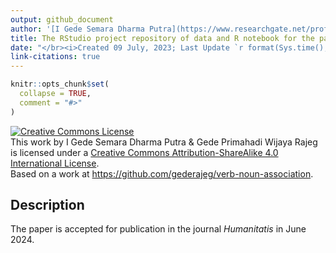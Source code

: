 ```yaml
---
output: github_document
author: '[I Gede Semara Dharma Putra](https://www.researchgate.net/profile/I-Gede-Putra-4) & [Gede Primahadi Wijaya Rajeg](https://udayananetworking.unud.ac.id/lecturer/880-gede-primahadi-wijaya-rajeg) <a itemprop="sameAs" content="https://orcid.org/0000-0002-2047-8621" href="https://orcid.org/0000-0002-2047-8621" target="orcid.widget" rel="noopener noreferrer" style="vertical-align:top;"><img src="https://orcid.org/sites/default/files/images/orcid_16x16.png" style="width:1em;margin-right:.5em;" alt="ORCID iD icon"></a>'
title: The RStudio project repository of data and R notebook for the paper on verb-noun association
date: "</br><i>Created 09 July, 2023; Last Update `r format(Sys.time(), '%d %B, %Y')`</i>"
link-citations: true
---
```


<!-- README.md is generated from README.Rmd. Please edit that file -->

```r
knitr::opts_chunk$set(
  collapse = TRUE,
  comment = "#>"
)
```

<!-- badges: start -->

<a rel="license" href="http://creativecommons.org/licenses/by-sa/4.0/"><img src="https://i.creativecommons.org/l/by-sa/4.0/88x31.png" alt="Creative Commons License" style="border-width:0"/></a><br />This [work]{xmlns:dct="http://purl.org/dc/terms/" href="http://purl.org/dc/dcmitype/Dataset" rel="dct:type"} by [I Gede Semara Dharma Putra & Gede Primahadi Wijaya Rajeg]{xmlns:cc="http://creativecommons.org/ns#" property="cc:attributionName"} is licensed under a <a rel="license" href="http://creativecommons.org/licenses/by-sa/4.0/">Creative Commons Attribution-ShareAlike 4.0 International License</a>.<br />Based on a work at <a xmlns:dct="http://purl.org/dc/terms/" href="https://github.com/gederajeg/verb-noun-association" rel="dct:source">https://github.com/gederajeg/verb-noun-association</a>.

<!-- badges: end -->

## Description

The paper is accepted for publication in the journal *Humanitatis* in June 2024.

